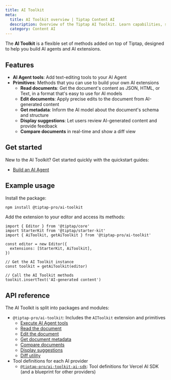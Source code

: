 ```yaml
---
title: AI Toolkit
meta:
  title: AI Toolkit overview | Tiptap Content AI
  description: Overview of the Tiptap AI Toolkit. Learn capabilities, structure, and how it helps you build AI extensions and AI agents.
  category: Content AI
---
```


The **AI Toolkit** is a flexible set of methods added on top of Tiptap, designed to help you build AI agents and AI extensions.

## Features

- **AI Agent tools**: Add text-editing tools to your AI Agent
- **Primitives**: Methods that you can use to build your own AI extensions
  - **Read documents**: Get the document's content as JSON, HTML, or Text, in a format that's easy to use for AI models
  - **Edit documents**: Apply precise edits to the document from AI-generated content
  - **Get metadata**: Inform the AI model about the document's schema and structure
  - **Display suggestions**: Let users review AI-generated content and provide feedback
  - **Compare documents** in real-time and show a diff view

## Get started

New to the AI Toolkit? Get started quickly with the quickstart guides:

- [Build an AI Agent](/content-ai/capabilities/ai-toolkit/guides/ai-agent-chatbot)

## Example usage

Install the package:

```bash
npm install @tiptap-pro/ai-toolkit
```

Add the extension to your editor and access its methods:

```tsx
import { Editor } from '@tiptap/core'
import StarterKit from '@tiptap/starter-kit'
import { AiToolkit, getAiToolkit } from '@tiptap-pro/ai-toolkit'

const editor = new Editor({
  extensions: [StarterKit, AiToolkit],
})

// Get the AI Toolkit instance
const toolkit = getAiToolkit(editor)

// Call the AI Toolkit methods
toolkit.insertText('AI-generated content')
```

## API reference

The AI Toolkit is split into packages and modules:

- `@tiptap-pro/ai-toolkit`: Includes the `AIToolkit` extension and primitives
  - [Execute AI Agent tools](/content-ai/capabilities/ai-toolkit/primitives/execute-ai-agent-tools)
  - [Read the document](/content-ai/capabilities/ai-toolkit/primitives/read-the-document)
  - [Edit the document](/content-ai/capabilities/ai-toolkit/primitives/edit-the-document)
  - [Get document metadata](/content-ai/capabilities/ai-toolkit/primitives/get-document-metadata)
  - [Compare documents](/content-ai/capabilities/ai-toolkit/primitives/compare-documents)
  - [Display suggestions](/content-ai/capabilities/ai-toolkit/primitives/display-suggestions)
  - [Diff utility](/content-ai/capabilities/ai-toolkit/primitives/diff-utility)
- Tool definitions for each AI provider
  - [`@tiptap-pro/ai-toolkit-ai-sdk`](/content-ai/capabilities/ai-toolkit/ai-agent-tools/ai-sdk): Tool definitions for Vercel AI SDK (and a blueprint for other providers)
